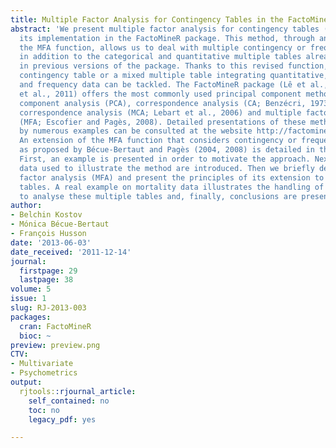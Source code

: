 ```yaml
---
title: Multiple Factor Analysis for Contingency Tables in the FactoMineR Package
abstract: 'We present multiple factor analysis for contingency tables (MFACT) and
  its implementation in the FactoMineR package. This method, through an option of
  the MFA function, allows us to deal with multiple contingency or frequency tables,
  in addition to the categorical and quantitative multiple tables already considered
  in previous versions of the package. Thanks to this revised function, either a multiple
  contingency table or a mixed multiple table integrating quantitative, categorical
  and frequency data can be tackled. The FactoMineR package (Lê et al., 2008; Husson
  et al., 2011) offers the most commonly used principal component methods: principal
  component analysis (PCA), correspondence analysis (CA; Benzécri, 1973), multiple
  correspondence analysis (MCA; Lebart et al., 2006) and multiple factor analysis
  (MFA; Escofier and Pagès, 2008). Detailed presentations of these methods enriched
  by numerous examples can be consulted at the website http://factominer.free.fr/.
  An extension of the MFA function that considers contingency or frequency tables
  as proposed by Bécue-Bertaut and Pagès (2004, 2008) is detailed in this article.
  First, an example is presented in order to motivate the approach. Next, the mortality
  data used to illustrate the method are introduced. Then we briefly describe multiple
  factor analysis (MFA) and present the principles of its extension to contingency
  tables. A real example on mortality data illustrates the handling of the MFA function
  to analyse these multiple tables and, finally, conclusions are presented.'
author:
- Belchin Kostov
- Mónica Bécue-Bertaut
- François Husson
date: '2013-06-03'
date_received: '2011-12-14'
journal:
  firstpage: 29
  lastpage: 38
volume: 5
issue: 1
slug: RJ-2013-003
packages:
  cran: FactoMineR
  bioc: ~
preview: preview.png
CTV:
- Multivariate
- Psychometrics
output:
  rjtools::rjournal_article:
    self_contained: no
    toc: no
    legacy_pdf: yes

---
```

